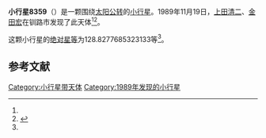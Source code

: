 {{Infobox planet
| bgcolour = #FFFFC0
| name = 8359
| symbol = 
| image = 
| caption = 
| discovery = yes
| discovery_ref = 
| discoverer = [[上田清二|上田清二]]、[[金田宏|金田宏]]
| discovery_site = [[钏路市|钏路市]] 
| discovered = 1989年11月19日
| designations = yes
| mp_name = 
| named_after = 
| alt_names = 1989 WD/ 1991 HB
| mp_category = [[主带小行星|主带小行星]]
| orbit_ref = <ref name="a">[http://ssd.jpl.nasa.gov/sbdb.cgi?sstr=8359 8359] {{Wayback|url=http://ssd.jpl.nasa.gov/sbdb.cgi?sstr=8359 |date=20210824074601 }}，小行星數據庫瀏覽器（JPL Small-Body Database Browser）－[[美国国家航空航天局|美国国家航空航天局]]喷气推进实验室</ref>
| epoch = 2456400.5 (2013年4月18日更新)
| aphelion = {{convert|2.504174887821019|AU|km|3|abbr=on|lk=out}}
| perihelion = {{convert|2.196461978588226|AU|km|3|abbr=on}}
| semimajor = {{convert|2.350318433204623|AU|km|3|abbr=on}}
| eccentricity = 0.065461961
| period = 1316.098781 [[日|日]]<br />3.6[[儒略年|儒略年]]
| avg_speed = 
| inclination = 7.634615067226692
| asc_node = 63.29483141189045
| mean_anomaly = 
| arg_peri = 128.8277685323133
| satellites = 
| physical_characteristics = yes
| dimensions = 
| mass = 
| density = 
| surface_grav = 
| escape_velocity = 
| sidereal_day = 
| axial_tilt = 
| pole_ecliptic_lat = 
| pole_ecliptic_lon = 
| albedo = 
| temperatures= 
| temp_name1 = 
| mean_temp_1 = 
| max_temp_1 = 
| temp_name2 = 
| max_temp_2 = 
| spectral_type = 
| abs_magnitude = 128.8277685323133
}}

'''小行星8359'''（{{lang-en|8359}}）是一颗围绕[[太阳|太阳]][[公转|公转]]的[[小行星|小行星]]。1989年11月19日，[[上田清二|上田清二]]、[[金田宏|金田宏]]在钏路市发现了此天体<ref name="a" /><ref>{{cite news|title=小行星列表|url=http://cfa-www.harvard.edu/iau/lists/NumberedMPs.txt|accessdate=2013-07-08|newspaper=哈佛大学|archive-date=2008-05-17|archive-url=https://web.archive.org/web/20080517010638/http://cfa-www.harvard.edu/iau/lists/NumberedMPs.txt|dead-url=no}}</ref>。

这颗小行星的[[绝对星等|绝对星等]]为128.8277685323133等<ref name="a" />。

==参考文献==
{{reflist}}
{{Minor Planet Number|[[小行星8358|小行星8358]]|[[小行星8360|小行星8360]]}}

{{小天体}}

[[Category:小行星带天体|Category:小行星带天体]]
[[Category:1989年发现的小行星|Category:1989年发现的小行星]]

{{asteroid-stub}}